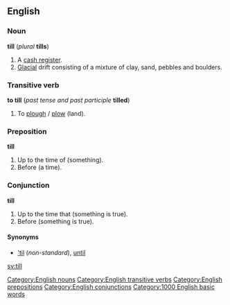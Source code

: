 ==English==
===Noun===
'''till''' (''plural'' '''tills''')

#A [[cash register]].
#[[Glacial]] drift consisting of a mixture of clay, sand, pebbles and boulders.

===Transitive verb===
'''to till''' (''past tense and past participle'' '''tilled''')

#To [[plough]] / [[plow]] (land).

===Preposition===
'''till'''
#Up to the time of (something).
#Before (a time).

===Conjunction===
'''till'''
#Up to the time that (something is true).
#Before (something is true).

====Synonyms====
*[['til]] (''non-standard''), [[until]]

[[Category:English nouns]]
[[Category:English transitive verbs]]
[[Category:English prepositions]]
[[Category:English conjunctions]]

[[sv:till]]
[[Category:1000 English basic words]]
